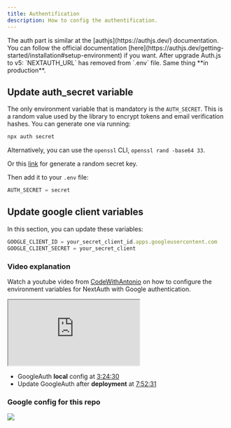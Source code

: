```yaml
---
title: Authentification
description: How to config the authentification.
---
```


<Callout type='note' twClass='mt-0'>
  The auth part is similar at the [authjs](https://authjs.dev/) documentation.
  You can follow the official documentation
  [here](https://authjs.dev/getting-started/installation#setup-environment) if
  you want.
</Callout>

<Callout type='danger' twClass='mt-3'>
  After upgrade Auth.js to v5: `NEXTAUTH_URL` has removed from `.env` file. Same
  thing **in production**.
</Callout>

## Update auth_secret variable

The only environment variable that is mandatory is the `AUTH_SECRET`. This is a random value used by the library to encrypt tokens and email verification hashes. You can generate one via running:

```bash
npx auth secret
```

Alternatively, you can use the `openssl` CLI, `openssl rand -base64 33`.

Or this [link](https://generate-secret.vercel.app/32) for generate a random secret key.

Then add it to your `.env` file:

```js title=".process.env.local"
AUTH_SECRET = secret
```

## Update google client variables

In this section, you can update these variables:

```js title=".process.env.local"
GOOGLE_CLIENT_ID = your_secret_client_id.apps.googleusercontent.com
GOOGLE_CLIENT_SECRET = your_secret_client
```

### Video explanation

Watch a youtube video from [CodeWithAntonio](https://www.youtube.com/@codewithantonio) on how to configure the environment variables for NextAuth with Google authentication.

<iframe
  className='mt-6 aspect-video w-full'
  src='https://www.youtube.com/embed/1MTyCvS05V4'
  title='Next Auth V5 - Advanced Guide (2024)'
  allow='accelerometer; autoplay; clipboard-write; encrypted-media; gyroscope; picture-in-picture; web-share; fullscreen'
  referrerPolicy='strict-origin-when-cross-origin'
  allowFullScreen
></iframe>

- GoogleAuth **local** config at [3:24:30](https://www.youtube.com/watch?v=1MTyCvS05V4&t=12270s)
- Update GoogleAuth after **deployment** at [7:52:31](https://www.youtube.com/watch?v=1MTyCvS05V4&t=12270s)

### Google config for this repo

<img
  className='mt-4 overflow-hidden rounded-lg border'
  src='/_static/docs/gg-auth-config.jpg'
/>
